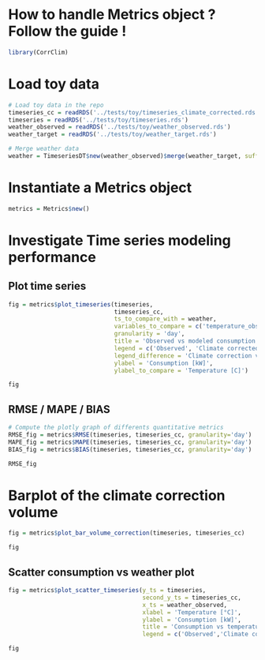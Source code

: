 # How to handle Metrics object ? Follow the guide ! 

```r
library(CorrClim)
```

# Load toy data 

```r
# Load toy data in the repo
timeseries_cc = readRDS('../tests/toy/timeseries_climate_corrected.rds')
timeseries = readRDS('../tests/toy/timeseries.rds')
weather_observed = readRDS('../tests/toy/weather_observed.rds')
weather_target = readRDS('../tests/toy/weather_target.rds')

# Merge weather data
weather = TimeseriesDT$new(weather_observed)$merge(weather_target, suffixes = c('_observed', '_target'), inplace = FALSE)
```

# Instantiate a Metrics object

```r
metrics = Metrics$new()
```

# Investigate Time series modeling performance

## Plot time series

```r
fig = metrics$plot_timeseries(timeseries, 
                              timeseries_cc,
                              ts_to_compare_with = weather, 
                              variables_to_compare = c('temperature_observed', 'temperature_target'), 
                              granularity = 'day', 
                              title = 'Observed vs modeled consumption',
                              legend = c('Observed', 'Climate corrected'),
                              legend_difference = 'Climate correction volume',
                              ylabel = 'Consumption [kW]',
                              ylabel_to_compare = 'Temperature [C]')

fig
```

## RMSE / MAPE / BIAS

```r
# Compute the plotly graph of differents quantitative metrics 
RMSE_fig = metrics$RMSE(timeseries, timeseries_cc, granularity='day')
MAPE_fig = metrics$MAPE(timeseries, timeseries_cc, granularity='day')
BIAS_fig = metrics$BIAS(timeseries, timeseries_cc, granularity='day')

RMSE_fig
```

# Barplot of the climate correction volume 

```r
fig = metrics$plot_bar_volume_correction(timeseries, timeseries_cc)

fig
```

## Scatter consumption vs weather plot

```r
fig = metrics$plot_scatter_timeseries(y_ts = timeseries, 
                                      second_y_ts = timeseries_cc,
                                      x_ts = weather_observed,
                                      xlabel = 'Temperature [°C]', 
                                      ylabel = 'Consumption [kW]', 
                                      title = 'Consumption vs temperature', 
                                      legend = c('Observed','Climate correction'))

fig
```
